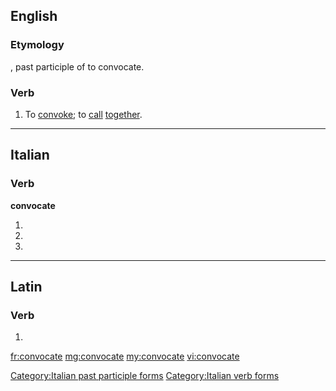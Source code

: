 ==English==

===Etymology===
{{etyl|la|en}} {{lena}} {{term|convocatus|lang=la}}, past participle of {{term|convocare|lang=la}} to convocate.

===Verb===
{{en-verb|convocat|ed}}

# {{context|obsolete|transitive|lang=en}} To [[convoke]]; to [[call]] [[together]].
#: {{rfquotek|May (Lucan)}}

{{Webster 1913}}

----

==Italian==

===Verb===
'''convocate'''

# {{conjugation of|convocare||2|p|pres|ind|lang=it}}
# {{conjugation of|convocare||2|p|imp|lang=it}}
# {{feminine plural of|convocato|lang=it}}

[[Category:Italian past participle forms]]
[[Category:Italian verb forms]]

----

==Latin==

===Verb===
{{la-verb-form|convocāte}}

# {{conjugation of|convocō||2|p|pres|act|imp|lang=la}}


[[fr:convocate]]
[[mg:convocate]]
[[my:convocate]]
[[vi:convocate]]